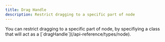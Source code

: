 ```yaml
---
title: Drag Handle
description: Restrict dragging to a specific part of node
---
```



<ExampleLayout>
You can restrict dragging to a specific part of node, by specifiying a class that will act as a [`dragHandle`](/api-reference/types/node).

<RemoteCodeViewer route="examples/nodes/drag-handle" framework="react" />

</ExampleLayout>
